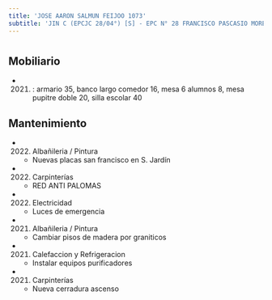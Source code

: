 ```yaml
---
title: 'JOSE AARON SALMUN FEIJOO 1073'
subtitle: 'JIN C (EPCJC 28/04°) [S] - EPC N° 28 FRANCISCO PASCASIO MORENO - CAIYJ CLUB LA BOCA'
---
```


#


## Mobiliario

*  (2021) : armario 35, banco largo comedor 16, mesa 6 alumnos 8, mesa pupitre doble 20, silla escolar 40 





## Mantenimiento

*  (2022) Albañileria / Pintura 
    + Nuevas placas san francisco en S. Jardín

*  (2022) Carpinterías 
    + RED ANTI PALOMAS

*  (2022) Electricidad 
    + Luces de emergencia

*  (2021) Albañileria / Pintura 
    + Cambiar pisos de madera por graniticos

*  (2021) Calefaccion y Refrigeracion 
    + Instalar equipos purificadores

*  (2021) Carpinterías 
    + Nueva cerradura ascenso



